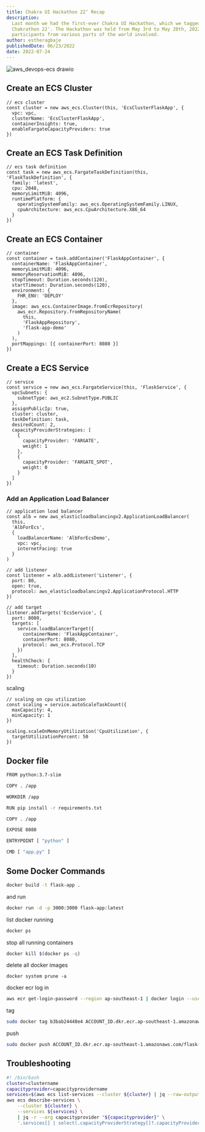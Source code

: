 ```yaml
---
title: Chakra UI Hackathon 22’ Recap
description:
  Last month we had the first-ever Chakra UI Hackathon, which we tagged the
  Chakrathon 22'. The Hackathon was held from May 3rd to May 20th, 2022, with
  participants from various parts of the world involved.
author: estheragbaje
publishedDate: 06/23/2022
date: 2022-07-24
---
```


![aws_devops-ecs drawio](https://user-images.githubusercontent.com/20411077/179500956-425bfa52-b434-46b3-a7f0-0d9914eb8dce.png)

## Create an ECS Cluster

```tsx
// ecs cluster
const cluster = new aws_ecs.Cluster(this, 'EcsClusterFlaskApp', {
  vpc: vpc,
  clusterName: 'EcsClusterFlaskApp',
  containerInsights: true,
  enableFargateCapacityProviders: true
})
```

## Create an ECS Task Definition

```tsx
// ecs task definition
const task = new aws_ecs.FargateTaskDefinition(this, 'FlaskTaskDefinition', {
  family: 'latest',
  cpu: 2048,
  memoryLimitMiB: 4096,
  runtimePlatform: {
    operatingSystemFamily: aws_ecs.OperatingSystemFamily.LINUX,
    cpuArchitecture: aws_ecs.CpuArchitecture.X86_64
  }
})
```

## Create an ECS Container

```tsx
// container
const container = task.addContainer('FlaskAppContainer', {
  containerName: 'FlaskAppContainer',
  memoryLimitMiB: 4096,
  memoryReservationMiB: 4096,
  stopTimeout: Duration.seconds(120),
  startTimeout: Duration.seconds(120),
  environment: {
    FHR_ENV: 'DEPLOY'
  },
  image: aws_ecs.ContainerImage.fromEcrRepository(
    aws_ecr.Repository.fromRepositoryName(
      this,
      'FlaskAppRepository',
      'flask-app-demo'
    )
  ),
  portMappings: [{ containerPort: 8080 }]
})
```

## Create a ECS Service

```tsx
// service
const service = new aws_ecs.FargateService(this, 'FlaskService', {
  vpcSubnets: {
    subnetType: aws_ec2.SubnetType.PUBLIC
  },
  assignPublicIp: true,
  cluster: cluster,
  taskDefinition: task,
  desiredCount: 2,
  capacityProviderStrategies: [
    {
      capacityProvider: 'FARGATE',
      weight: 1
    },
    {
      capacityProvider: 'FARGATE_SPOT',
      weight: 0
    }
  ]
})
```

### Add an Application Load Balancer

```tsx
// application load balancer
const alb = new aws_elasticloadbalancingv2.ApplicationLoadBalancer(
  this,
  'AlbForEcs',
  {
    loadBalancerName: 'AlbForEcsDemo',
    vpc: vpc,
    internetFacing: true
  }
)

// add listener
const listener = alb.addListener('Listener', {
  port: 80,
  open: true,
  protocol: aws_elasticloadbalancingv2.ApplicationProtocol.HTTP
})

// add target
listener.addTargets('EcsService', {
  port: 8080,
  targets: [
    service.loadBalancerTarget({
      containerName: 'FlaskAppContainer',
      containerPort: 8080,
      protocol: aws_ecs.Protocol.TCP
    })
  ],
  healthCheck: {
    timeout: Duration.seconds(10)
  }
})
```

scaling

```tsx
// scaling on cpu utilization
const scaling = service.autoScaleTaskCount({
  maxCapacity: 4,
  minCapacity: 1
})

scaling.scaleOnMemoryUtilization('CpuUtilization', {
  targetUtilizationPercent: 50
})
```

## Docker file

```bash
FROM python:3.7-slim

COPY . /app

WORKDIR /app

RUN pip install -r requirements.txt

COPY . /app

EXPOSE 8080

ENTRYPOINT [ "python" ]

CMD [ "app.py" ]

```

## Some Docker Commands

```bash
docker build -t flask-app .
```

and run

```bash
docker run -d -p 3000:3000 flask-app:latest
```

list docker running

```bash
docker ps
```

stop all running containers

```bash
docker kill $(docker ps -q)
```

delete all docker images

```
docker system prune -a
```

docker ecr log in

```bash
aws ecr get-login-password --region ap-southeast-1 | docker login --username AWS --password-stdin ACCOUNT_ID.dkr.ecr.ap-southeast-1.amazonaws.com
```

tag

```bash
sudo docker tag b3bab24448e4 ACCOUNT_ID.dkr.ecr.ap-southeast-1.amazonaws.com/flask-app-demo:latest
```

push

```bash
sudo docker push ACCOUNT_ID.dkr.ecr.ap-southeast-1.amazonaws.com/flask-app-demo:latest
```

## Troubleshooting

```bash
#! /bin/bash
cluster=clustername
capacityprovider=capacityprovidername
services=$(aws ecs list-services --cluster ${cluster} | jq --raw-output '.serviceArns[]')
aws ecs describe-services \
    --cluster ${cluster} \
    --services ${services} \
    | jq -r --arg capacityprovider "${capacityprovider}" \
    '.services[] | select(.capacityProviderStrategy[]?.capacityProvider == $capacityprovider) | .serviceName'
```
